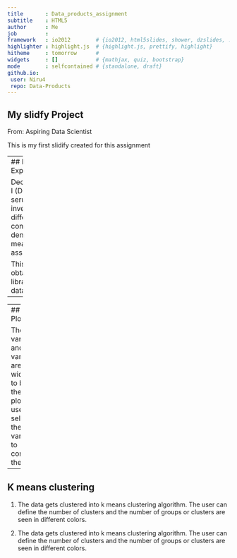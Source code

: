 ```yaml
---
title       : Data_products_assignment
subtitle    : HTML5
author      : Me
job         : 
framework   : io2012        # {io2012, html5slides, shower, dzslides, ...}
highlighter : highlight.js  # {highlight.js, prettify, highlight}
hitheme     : tomorrow      # 
widgets     : []            # {mathjax, quiz, bootstrap}
mode        : selfcontained # {standalone, draft}
github.io:
 user: Niru4
 repo: Data-Products
---
```


## My slidfy Project

From: Aspiring Data Scientist

This is my first slidify created for this assignment


--- 
## DNASE Experiment


Deoxyribonuclease I (DNase)  in rat serum was investigated in 12 different runs.  The concentration and density were measured in this assay. 

This dataset is obtained from library(datasets), data("DNase")


--- 
  
---
## XY Plot

The X varibale and Y varibale are two widgets to built the XY plot.  The user can select the variables to compare the trend 

---
## K means clustering

1. The data gets clustered into k means clustering algorithm.  The user can define the number of clusters and the number of groups or clusters are seen in different colors.

2. The data gets clustered into k means clustering algorithm.  The user can define the number of clusters and the number of groups or clusters are seen in different colors.